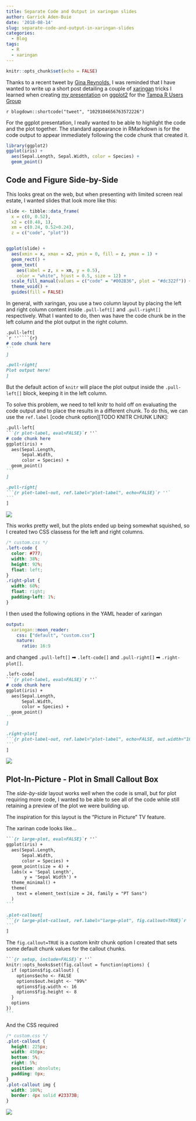 ```yaml
---
title: Separate Code and Output in xaringan slides
author: Garrick Aden-Buie
date: '2018-08-14'
slug: separate-code-and-output-in-xaringan-slides
categories:
  - Blog
tags:
  - R
  - xaringan
---
```


[xaringan]: https://slides.yihui.name/xaringan/
[trug]: https://tampausers.github.io/
[ggplot2]: https://ggplot2.tidyverse.org

```r
knitr::opts_chunk$set(echo = FALSE)
```

Thanks to a recent tweet by [Gina Reynolds](https://twitter.com/EvaMaeRey), I was reminded that I have wanted to write up a short post detailing a couple of [xaringan] tricks I learned when creating [my presentation](https://www.garrickadenbuie.com/talk/trug-ggplot2/) on [ggplot2] for the [Tampa R Users Group][trug] 

`r blogdown::shortcode("tweet", "1029104656763572226")`

For the ggplot presentation, I really wanted to be able to highlight the code and the plot together.
The standard appearance in RMarkdown is for the code output to appear immediately following the code chunk that created it.

```r
library(ggplot2)
ggplot(iris) + 
  aes(Sepal.Length, Sepal.Width, color = Species) + 
  geom_point()
```

## Code and Figure Side-by-Side

This looks great on the web, but when presenting with limited screen real estate, I wanted slides that look more like this:

```r
slide <- tibble::data_frame(
  x = c(0, 0.52), 
  x2 = c(0.48, 1), 
  xm = c(0.24, 0.52+0.24),
  z = c("code", "plot")) 


ggplot(slide) +
  aes(xmin = x, xmax = x2, ymin = 0, fill = z, ymax = 1) +
  geom_rect() +
  geom_text(
    aes(label = z, x = xm, y = 0.5),
    color = "white", hjust = 0.5, size = 12) +
  scale_fill_manual(values = c("code" = "#002B36", plot = "#dc322f")) +
  theme_void() +
  guides(fill = FALSE)
```

In general, with xaringan, you use a two column layout by placing the left and right column content inside `.pull-left[]` and `.pull-right[]` respectively.
What I wanted to do, then was have the code chunk be in the left column and the plot output in the right column.

````markdown
.pull-left[
`r ''````{r}
# code chunk here
```
]

.pull-right[
Plot output here!
]
````

But the default action of `knitr` will place the plot output inside the `.pull-left[]` block, keeping it in the left column.

To solve this problem, we need to tell knitr to hold off on evaluating the code output and to place the results in a different chunk.
To do this, we can use the `ref.label` [code chunk option][TODO KNITR CHUNK LINK]:

````markdown
.pull-left[
```{r plot-label, eval=FALSE}`r ''`
# code chunk here
ggplot(iris) + 
  aes(Sepal.Length, 
      Sepal.Width, 
      color = Species) + 
  geom_point()
```
]

.pull-right[
```{r plot-label-out, ref.label="plot-label", echo=FALSE}`r ''`
```
]
````

![](/blog/2018/2018-08-14-separate-code-and-output-in-xaringan-slides_files/pull-left-right.png)

This works pretty well, but the plots ended up being somewhat squished, so I created two CSS classess for the left and right columns.

```css
/* custom.css */
.left-code {
  color: #777;
  width: 38%;
  height: 92%;
  float: left;
}
.right-plot {
  width: 60%;
  float: right;
  padding-left: 1%;
}
```

I then used the following options in the YAML header of xaringan

```yaml
output:
  xaringan::moon_reader:
    css: ["default", "custom.css"]
    nature:
      ratio: 16:9
```

and changed `.pull-left[]` &#x27A1; `.left-code[]` and `.pull-right[]` &#x27A1; `.right-plot[]`.

````markdown
.left-code[
```{r plot-label, eval=FALSE}`r ''`
# code chunk here
ggplot(iris) + 
  aes(Sepal.Length, 
      Sepal.Width, 
      color = Species) + 
  geom_point()
```
]

.right-plot[
```{r plot-label-out, ref.label="plot-label", echo=FALSE, out.width="100%"}`r ''`
```
]
````

![](/blog/2018/2018-08-14-separate-code-and-output-in-xaringan-slides_files/left-code-right-plot.png)


## Plot-In-Picture - Plot in Small Callout Box

The _side-by-side_ layout works well when the code is small, but for plot requiring more code, I wanted to be able to see all of the code while still retaining a preview of the plot we were building up.

The inspiration for this layout is the "Picture in Picture" TV feature.

The xarinan code looks like...

````markdown
```{r large-plot, eval=FALSE}`r ''`
ggplot(iris) + 
  aes(Sepal.Length, 
      Sepal.Width, 
      color = Species) + 
  geom_point(size = 4) +
  labs(x = 'Sepal Length', 
       y = 'Sepal Width') + 
  theme_minimal() +
  theme(
    text = element_text(size = 24, family = "PT Sans")
  )
```

.plot-callout[
```{r large-plot-callout, ref.label="large-plot", fig.callout=TRUE}`r ''`
```
]
````

The `fig.callout=TRUE` is a custom knitr chunk option I created that sets some default chunk values for the callout chunks.

````markdown
```{r setup, include=FALSE}`r ''`
knitr::opts_hooks$set(fig.callout = function(options) {
  if (options$fig.callout) {
    options$echo <- FALSE
    options$out.height <- "99%"
    options$fig.width <- 16
    options$fig.height <- 8
  }
  options
})
```
````

And the CSS required

```css
/* custom.css */
.plot-callout {
  height: 225px;
  width: 450px;
  bottom: 5%;
  right: 5%;
  position: absolute;
  padding: 0px;
}
.plot-callout img {
  width: 100%;
  border: 4px solid #23373B;
}
```

![](/blog/2018/2018-08-14-separate-code-and-output-in-xaringan-slides_files/plot-callout.png)